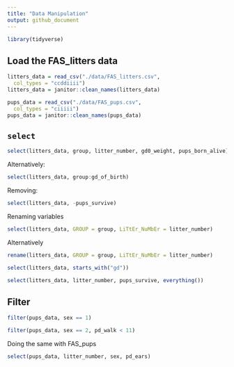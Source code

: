 ```yaml
---
title: "Data Manipulation"
output: github_document
---
```



```r
library(tidyverse)
```

## Load the FAS_litters data 

```r
litters_data = read_csv("./data/FAS_litters.csv",
  col_types = "ccddiiii")
litters_data = janitor::clean_names(litters_data)

pups_data = read_csv("./data/FAS_pups.csv",
  col_types = "ciiiii")
pups_data = janitor::clean_names(pups_data)
```
## `select`

```r
select(litters_data, group, litter_number, gd0_weight, pups_born_alive)
```
Alternatively:

```r
select(litters_data, group:gd_of_birth)
```

Removing:

```r
select(litters_data, -pups_survive)
```

Renaming variables

```r
select(litters_data, GROUP = group, LiTtEr_NuMbEr = litter_number)
```
Alternatively

```r
rename(litters_data, GROUP = group, LiTtEr_NuMbEr = litter_number)
```

```r
select(litters_data, starts_with("gd"))
```

```r
select(litters_data, litter_number, pups_survive, everything())
```

## Filter 

```r
filter(pups_data, sex == 1)
```

```r
filter(pups_data, sex == 2, pd_walk < 11)
```


Doing the same with FAS_pups

```r
select(pups_data, litter_number, sex, pd_ears)
```

